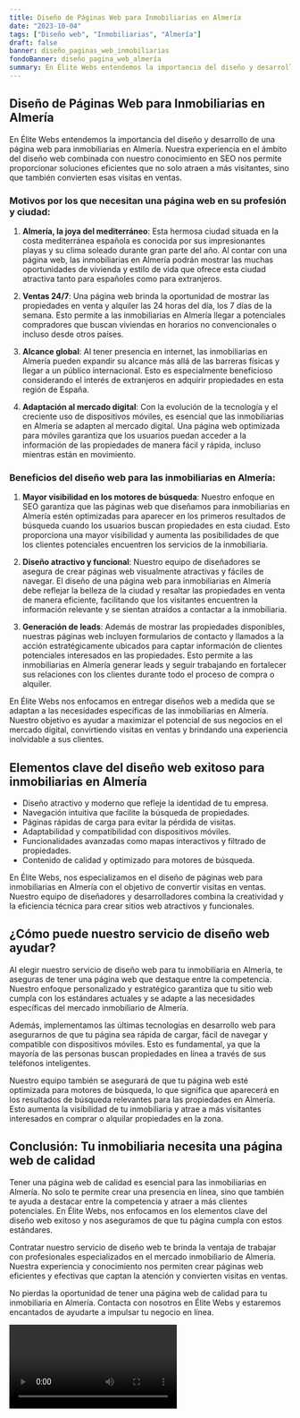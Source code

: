 ```yaml
---
title: Diseño de Páginas Web para Inmobiliarias en Almería
date: "2023-10-04"
tags: ["Diseño web", "Inmobiliarias", "Almería"]
draft: false
banner: diseño_paginas_web_inmobiliarias
fondoBanner: diseño_pagina_web_almería
summary: En Élite Webs entendemos la importancia del diseño y desarrollo de una página web para inmobiliarias en Almería. Nuestra experiencia en el ámbito del diseño web combinada con nuestro conocimiento en SEO nos permite proporcionar soluciones eficientes que no solo atraen a más visitantes, sino que también convierten esas visitas en ventas.
---
```



## Diseño de Páginas Web para Inmobiliarias en Almería

En Élite Webs entendemos la importancia del diseño y desarrollo de una página web para inmobiliarias en Almería. Nuestra experiencia en el ámbito del diseño web combinada con nuestro conocimiento en SEO nos permite proporcionar soluciones eficientes que no solo atraen a más visitantes, sino que también convierten esas visitas en ventas.

### Motivos por los que necesitan una página web en su profesión y ciudad:

1. **Almería, la joya del mediterráneo**: Esta hermosa ciudad situada en la costa mediterránea española es conocida por sus impresionantes playas y su clima soleado durante gran parte del año. Al contar con una página web, las inmobiliarias en Almería podrán mostrar las muchas oportunidades de vivienda y estilo de vida que ofrece esta ciudad atractiva tanto para españoles como para extranjeros.

2. **Ventas 24/7**: Una página web brinda la oportunidad de mostrar las propiedades en venta y alquiler las 24 horas del día, los 7 días de la semana. Esto permite a las inmobiliarias en Almería llegar a potenciales compradores que buscan viviendas en horarios no convencionales o incluso desde otros países.

3. **Alcance global**: Al tener presencia en internet, las inmobiliarias en Almería pueden expandir su alcance más allá de las barreras físicas y llegar a un público internacional. Esto es especialmente beneficioso considerando el interés de extranjeros en adquirir propiedades en esta región de España.

4. **Adaptación al mercado digital**: Con la evolución de la tecnología y el creciente uso de dispositivos móviles, es esencial que las inmobiliarias en Almería se adapten al mercado digital. Una página web optimizada para móviles garantiza que los usuarios puedan acceder a la información de las propiedades de manera fácil y rápida, incluso mientras están en movimiento.

### Beneficios del diseño web para las inmobiliarias en Almería:

1. **Mayor visibilidad en los motores de búsqueda**: Nuestro enfoque en SEO garantiza que las páginas web que diseñamos para inmobiliarias en Almería estén optimizadas para aparecer en los primeros resultados de búsqueda cuando los usuarios buscan propiedades en esta ciudad. Esto proporciona una mayor visibilidad y aumenta las posibilidades de que los clientes potenciales encuentren los servicios de la inmobiliaria.

2. **Diseño atractivo y funcional**: Nuestro equipo de diseñadores se asegura de crear páginas web visualmente atractivas y fáciles de navegar. El diseño de una página web para inmobiliarias en Almería debe reflejar la belleza de la ciudad y resaltar las propiedades en venta de manera eficiente, facilitando que los visitantes encuentren la información relevante y se sientan atraídos a contactar a la inmobiliaria.

3. **Generación de leads**: Además de mostrar las propiedades disponibles, nuestras páginas web incluyen formularios de contacto y llamados a la acción estratégicamente ubicados para captar información de clientes potenciales interesados en las propiedades. Esto permite a las inmobiliarias en Almería generar leads y seguir trabajando en fortalecer sus relaciones con los clientes durante todo el proceso de compra o alquiler.

En Élite Webs nos enfocamos en entregar diseños web a medida que se adaptan a las necesidades específicas de las inmobiliarias en Almería. Nuestro objetivo es ayudar a maximizar el potencial de sus negocios en el mercado digital, convirtiendo visitas en ventas y brindando una experiencia inolvidable a sus clientes.

<GifSeo />

<Cta />

## Elementos clave del diseño web exitoso para inmobiliarias en Almería

- Diseño atractivo y moderno que refleje la identidad de tu empresa.
- Navegación intuitiva que facilite la búsqueda de propiedades.
- Páginas rápidas de carga para evitar la pérdida de visitas.
- Adaptabilidad y compatibilidad con dispositivos móviles.
- Funcionalidades avanzadas como mapas interactivos y filtrado de propiedades.
- Contenido de calidad y optimizado para motores de búsqueda.

En Élite Webs, nos especializamos en el diseño de páginas web para inmobiliarias en Almería con el objetivo de convertir visitas en ventas. Nuestro equipo de diseñadores y desarrolladores combina la creatividad y la eficiencia técnica para crear sitios web atractivos y funcionales.

## ¿Cómo puede nuestro servicio de diseño web ayudar?

Al elegir nuestro servicio de diseño web para tu inmobiliaria en Almería, te aseguras de tener una página web que destaque entre la competencia. Nuestro enfoque personalizado y estratégico garantiza que tu sitio web cumpla con los estándares actuales y se adapte a las necesidades específicas del mercado inmobiliario de Almería.

Además, implementamos las últimas tecnologías en desarrollo web para asegurarnos de que tu página sea rápida de cargar, fácil de navegar y compatible con dispositivos móviles. Esto es fundamental, ya que la mayoría de las personas buscan propiedades en línea a través de sus teléfonos inteligentes.

Nuestro equipo también se asegurará de que tu página web esté optimizada para motores de búsqueda, lo que significa que aparecerá en los resultados de búsqueda relevantes para las propiedades en Almería. Esto aumenta la visibilidad de tu inmobiliaria y atrae a más visitantes interesados en comprar o alquilar propiedades en la zona.

## Conclusión: Tu inmobiliaria necesita una página web de calidad

Tener una página web de calidad es esencial para las inmobiliarias en Almería. No solo te permite crear una presencia en línea, sino que también te ayuda a destacar entre la competencia y atraer a más clientes potenciales. En Élite Webs, nos enfocamos en los elementos clave del diseño web exitoso y nos aseguramos de que tu página cumpla con estos estándares.

Contratar nuestro servicio de diseño web te brinda la ventaja de trabajar con profesionales especializados en el mercado inmobiliario de Almería. Nuestra experiencia y conocimiento nos permiten crear páginas web eficientes y efectivas que captan la atención y convierten visitas en ventas.

No pierdas la oportunidad de tener una página web de calidad para tu inmobiliaria en Almería. Contacta con nosotros en Élite Webs y estaremos encantados de ayudarte a impulsar tu negocio en línea.

<Video />

<CtaBot job="Inmobiliarias" city="Almería" />

<Gmaps query="Almería+españa+maps" />

